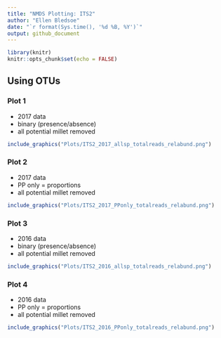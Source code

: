 ```yaml
---
title: "NMDS Plotting: ITS2"
author: "Ellen Bledsoe"
date: "`r format(Sys.time(), '%d %B, %Y')`"
output: github_document
---
```


```r
library(knitr)
knitr::opts_chunk$set(echo = FALSE)
```

## Using OTUs

### Plot 1
* 2017 data
* binary (presence/absence)
* all potential millet removed

```r
include_graphics("Plots/ITS2_2017_allsp_totalreads_relabund.png")
```

### Plot 2
* 2017 data
* PP only = proportions
* all potential millet removed

```r
include_graphics("Plots/ITS2_2017_PPonly_totalreads_relabund.png")
```

### Plot 3
* 2016 data
* binary (presence/absence)
* all potential millet removed

```r
include_graphics("Plots/ITS2_2016_allsp_totalreads_relabund.png")
```

### Plot 4
* 2016 data
* PP only = proportions
* all potential millet removed

```r
include_graphics("Plots/ITS2_2016_PPonly_totalreads_relabund.png")
```
